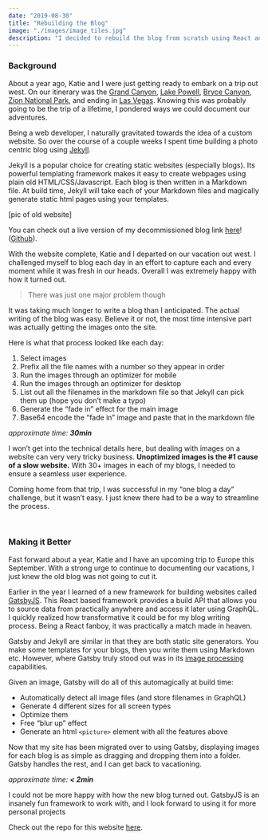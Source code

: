 ```yaml
---
date: "2019-08-30"
title: "Rebuilding the Blog"
image: "./images/image_tiles.jpg"
description: "I decided to rebuild the blog from scratch using React and GatsbyJS."
---
```




### Background

About a year ago, Katie and I were just getting ready to embark on a trip out west. On our itinerary was the [Grand Canyon](https://evanslawski.com/03-grand-canyon/), [Lake Powell](https://evanslawski.com/06-lake-powell/), [Bryce Canyon](https://evanslawski.com/07-bryce-canyon/), [Zion National Park](https://evanslawski.com/10-celebrating-two-years/), and ending in [Las Vegas](https://evanslawski.com/13-viva-las-vegas/). Knowing this was probably going to be the trip of a lifetime, I pondered ways we could document our adventures.

Being a web developer, I naturally gravitated towards the idea of a custom website. So over the course of a couple weeks I spent time building a photo centric blog using [Jekyll](https://jekyllrb.com/).

Jekyll is a popular choice for creating static websites (especially blogs). Its powerful templating framework makes it easy to create webpages using plain old HTML/CSS/Javascript. Each blog is then written in a Markdown file. At build time, Jekyll will take each of your Markdown files and magically generate static html pages using your templates.

[pic of old website]

You can check out a live version of my decommissioned blog link [here](https://eslawski.github.io/portfolio-v2/)! ([Github](https://github.com/eslawski/portfolio-v2)).

With the website complete, Katie and I departed on our vacation out west. I challenged myself to blog each day in an effort to capture each and every moment while it was fresh in our heads. Overall I was extremely happy with how it turned out.

> There was just one major problem though

It was taking much longer to write a blog than I anticipated. The actual writing of the blog was easy. Believe it or not, the most time intensive part was actually getting the images onto the site.

Here is what that process looked like each day:

1. Select images
2. Prefix all the file names with a number so they appear in order
3. Run the images through an optimizer for mobile
4. Run the images through an optimizer for desktop
5. List out all the filenames in the markdown file so that Jekyll can pick them up (hope you don’t make a typo)
6. Generate the “fade in” effect for the main image
7. Base64 encode the “fade in” image and paste that in the markdown file

_approximate time: **30min**_

I won’t get into the technical details here, but dealing with images on a website can very very tricky business. **Unoptimized images is the #1 cause of a slow website.** With 30+ images in each of my blogs, I needed to ensure a seamless user experience.

Coming home from that trip, I was successful in my “one blog a day” challenge, but it wasn’t easy. I just knew there had to be a way to streamline the process.

<br/>

### Making it Better

Fast forward about a year, Katie and I have an upcoming trip to Europe this September. With a strong urge to continue to documenting our vacations, I just knew the old blog was not going to cut it.

Earlier in the year I learned of a new framework for building websites called [GatsbyJS](https://www.gatsbyjs.org/). This React based framework provides a build API that allows you to source data from practically anywhere and access it later using GraphQL. I quickly realized how transformative it could be for my blog writing process. Being a React fanboy, it was practically a match made in heaven.

Gatsby and Jekyll are similar in that they are both static site generators. You make some templates for your blogs, then you write them using Markdown etc. However, where Gatsby truly stood out was in its [image processing](https://www.gatsbyjs.org/packages/gatsby-image/) capabilities.

Given an image, Gatsby will do all of this automagically at build time:
-   Automatically detect all image files (and store filenames in GraphQL)
-   Generate 4 different sizes for all screen types
-   Optimize them
-   Free “blur up” effect
-   Generate an html ```<picture>``` element with all the features above

Now that my site has been migrated over to using Gatsby, displaying images for each blog is as simple as dragging and dropping them into a folder. Gatsby handles the rest, and I can get back to vacationing.

_approximate time: **< 2min**_

I could not be more happy with how the new blog turned out. GatsbyJS is an insanely fun framework to work with, and I look forward to using it for more personal projects

Check out the repo for this website [here](https://github.com/eslawski/personal-website).
